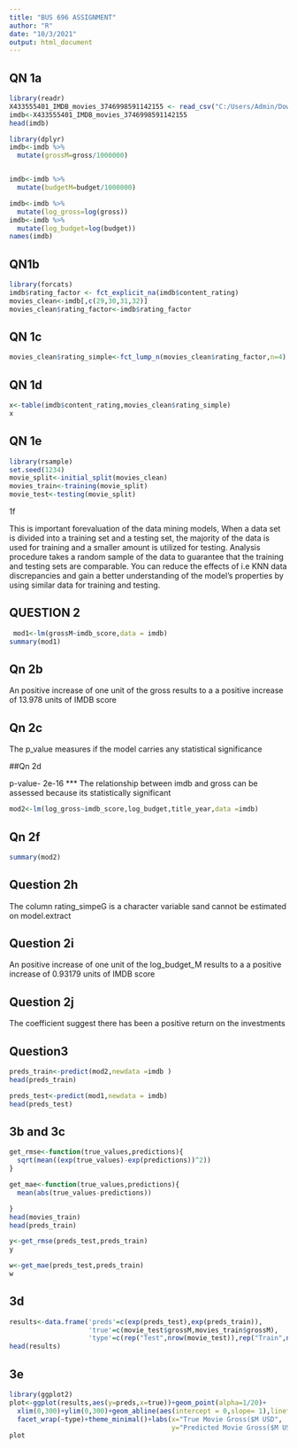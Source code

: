 ```yaml
---
title: "BUS 696 ASSIGNMENT"
author: "R"
date: "10/3/2021"
output: html_document
---
```

## QN 1a
```r
library(readr)
X433555401_IMDB_movies_3746998591142155 <- read_csv("C:/Users/Admin/Downloads/433555401_IMDB_movies_3746998591142155.csv")
imdb<-X433555401_IMDB_movies_3746998591142155
head(imdb)
```

```r
library(dplyr)
imdb<-imdb %>% 
  mutate(grossM=gross/1000000)


imdb<-imdb %>% 
  mutate(budgetM=budget/1000000)

imdb<-imdb %>% 
  mutate(log_gross=log(gross))
imdb<-imdb %>% 
  mutate(log_budget=log(budget))
names(imdb)
```

## QN1b

```r
library(forcats)
imdb$rating_factor <- fct_explicit_na(imdb$content_rating)
movies_clean<-imdb[,c(29,30,31,32)]
movies_clean$rating_factor<-imdb$rating_factor
````

## QN 1c
```r
movies_clean$rating_simple<-fct_lump_n(movies_clean$rating_factor,n=4)
```

## QN 1d

```r
x<-table(imdb$content_rating,movies_clean$rating_simple)
x 
```

## QN 1e

```r
library(rsample)
set.seed(1234)         
movie_split<-initial_split(movies_clean)
movies_train<-training(movie_split)
movie_test<-testing(movie_split)
````

1f

This is important forevaluation of the data mining models, When a data set is divided into a training set and a testing set, the majority of the data is used for training and a smaller amount is utilized for testing. Analysis procedure takes a random sample of the data to guarantee that the training and testing sets are comparable. You can reduce the effects of  i.e KNN data discrepancies and gain a better understanding of the model's properties by using similar data for training and testing.

## QUESTION 2

```r
 mod1<-lm(grossM~imdb_score,data = imdb)
summary(mod1)
```

## Qn 2b

An positive increase of one unit of the gross results to a a positive increase of 13.978 units of IMDB score

## Qn 2c
 The p_value measures if the model carries any statistical significance
 
##Qn 2d

p-value- 2e-16 *** The relationship between imdb and gross can be assessed because its statistically significant

```r
mod2<-lm(log_gross~imdb_score,log_budget,title_year,data =imdb)

```

## Qn 2f
```r
summary(mod2)
```

## Question 2h

The column rating_simpeG is a character variable sand cannot be estimated 
on model.extract

## Question 2i
An positive increase of one unit of the log_budget_M results to a a positive increase of 0.93179 units of IMDB score

## Question 2j

The coefficient suggest there has been a positive return on the investments

## Question3

```r
preds_train<-predict(mod2,newdata =imdb )
head(preds_train)

preds_test<-predict(mod1,newdata = imdb)
head(preds_test)
```

## 3b and 3c

```r
get_rmse<-function(true_values,predictions){
  sqrt(mean((exp(true_values)-exp(predictions))^2))
}

get_mae<-function(true_values,predictions){
  mean(abs(true_values-predictions))

}
head(movies_train)
head(preds_train)

y<-get_rmse(preds_test,preds_train)
y

w<-get_mae(preds_test,preds_train)
w
```

## 3d

```r
results<-data.frame('preds'=c(exp(preds_test),exp(preds_train)),
                    'true'=c(movie_test$grossM,movies_train$grossM),
                    'type'=c(rep("Test",nrow(movie_test)),rep("Train",nrow(movies_train))))%>%mutate(preds=preds/1e6,true=true/1e6)
head(results)
```

## 3e

```r
library(ggplot2)
plot<-ggplot(results,aes(y=preds,x=true))+geom_point(alpha=1/20)+
  xlim(0,300)+ylim(0,300)+geom_abline(aes(intercept = 0,slope= 1),linetype="dashed")+
  facet_wrap(~type)+theme_minimal()+labs(x="True Movie Gross($M USD",
                                         y="Predicted Movie Gross($M USD")
plot
```

